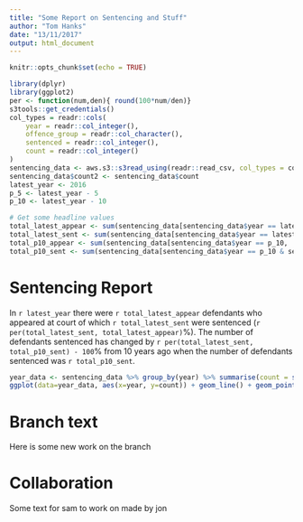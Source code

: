 ```yaml
---
title: "Some Report on Sentencing and Stuff"
author: "Tom Hanks"
date: "13/11/2017"
output: html_document
---
```


```r
knitr::opts_chunk$set(echo = TRUE)
```

<!-- Let's first read in our dataset and get some key values -->
```r
library(dplyr)
library(ggplot2)
per <- function(num,den){ round(100*num/den)}
s3tools::get_credentials()
col_types = readr::cols(
    year = readr::col_integer(),
    offence_group = readr::col_character(),
    sentenced = readr::col_integer(),
    count = readr::col_integer()
)
sentencing_data <- aws.s3::s3read_using(readr::read_csv, col_types = col_types, object = 'simple_data/simple_sentencing_data.csv', bucket = 'alpha-everyone')
sentencing_data$count2 <- sentencing_data$count
latest_year <- 2016
p_5 <- latest_year - 5
p_10 <- latest_year - 10

# Get some headline values
total_latest_appear <- sum(sentencing_data[sentencing_data$year == latest_year, 'count'])
total_latest_sent <- sum(sentencing_data[sentencing_data$year == latest_year & sentencing_data$sentenced == 1, 'count'])
total_p10_appear <- sum(sentencing_data[sentencing_data$year == p_10, 'count'])
total_p10_sent <- sum(sentencing_data[sentencing_data$year == p_10 & sentencing_data$sentenced == 1, 'count'])

```

# Sentencing Report
In `r latest_year` there were `r total_latest_appear` defendants who appeared at court of which `r total_latest_sent` were sentenced (`r per(total_latest_sent, total_latest_appear)`%). The number of defendants sentenced has changed by `r per(total_latest_sent, total_p10_sent) - 100`% from 10 years ago when the number of defendants sentenced was `r total_p10_sent`.

```r
year_data <- sentencing_data %>% group_by(year) %>% summarise(count = sum(count))
ggplot(data=year_data, aes(x=year, y=count)) + geom_line() + geom_point() + expand_limits(y = 0) + theme_bw()
```

# Branch text
Here is some new work on the branch

# Collaboration
Some text for sam to work on made by jon


